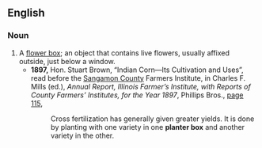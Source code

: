 {{rfv}}
==English==

===Noun===
{{en-noun|sg=[[planter]] [[box]]|pl=planter boxes}}

# A [[flower box]]; an object that contains live flowers, usually affixed outside, just below a window.
#* '''1897,''' Hon. Stuart Brown, “Indian Corn—Its Cultivation and Uses”, read before the [[w:Sangamon County, Illinois|Sangamon County]] Farmers Institute, in Charles F. Mills (ed.), ''Annual Report, Illinois Farmer’s Institute, with Reports of County Farmers’ Institutes, for the Year 1897'', Phillips Bros., [http://books.google.com/books?id=pX00AAAAMAAJ&amp;pg=PA115&amp;dq=%22planter+box%22 page 115],
#*: Cross fertilization <!-- [sic] written as two words --> has generally given greater yields. It is done by planting with one variety in one '''planter box''' and another variety in the other.